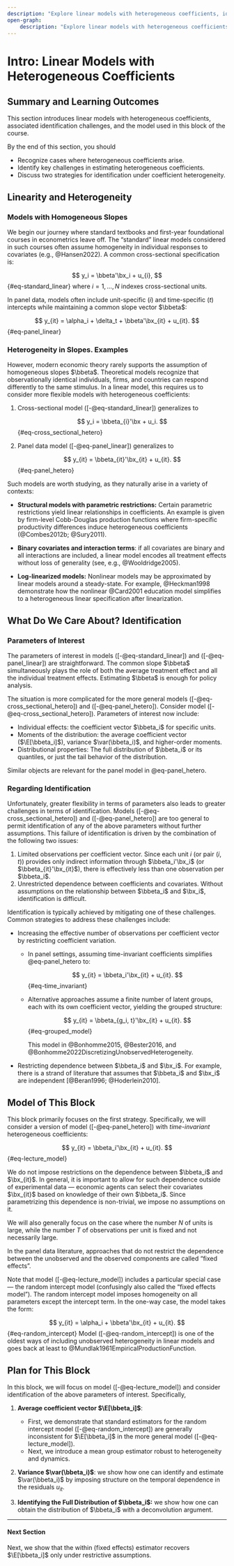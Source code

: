 ```yaml
---
description: "Explore linear models with heterogeneous coefficients, identification challenges, and econometric estimation techniques in this advanced lecture series."
open-graph:
    description: "Explore linear models with heterogeneous coefficients, identification challenges, and econometric estimation techniques in this advanced lecture series." 
---
```




# Intro: Linear Models with Heterogeneous Coefficients

::: {.callout-note appearance="simple" icon=false}

## Summary and Learning Outcomes

This section introduces linear models with heterogeneous coefficients, associated identification challenges, and the model used in this block of the course.
  
By the end of this section, you should

- Recognize cases where heterogeneous coefficients arise.
- Identify key challenges in estimating heterogeneous coefficients.
- Discuss two strategies for identification under coefficient heterogeneity.
:::

## Linearity and Heterogeneity

### Models with Homogeneous Slopes

We begin our journey where standard textbooks and first-year foundational courses in econometrics leave off. The "standard" linear models considered in such courses often assume homogeneity in individual responses to covariates (e.g., @Hansen2022). A common cross-sectional specification is:

$$
y_i = \bbeta'\bx_i + u_{i},
$$ {#eq-standard_linear}
where $i=1, \dots, N$ indexes cross-sectional units. 

In panel data, models often include unit-specific $(i)$ and time-specific $(t)$ intercepts while maintaining a common slope vector $\bbeta$:

$$
y_{it} = \alpha_i + \delta_t +  \bbeta'\bx_{it} + u_{it}.
$$ {#eq-panel_linear} 

### Heterogeneity in Slopes. Examples

However, modern economic theory rarely supports the assumption of homogeneous slopes $\bbeta$. Theoretical models recognize that observationally identical individuals, firms, and countries can respond differently to the same stimulus. In a linear model, this requires us to consider more flexible models with heterogeneous coefficients: 


1. Cross-sectional model ([-@eq-standard_linear]) generalizes to 

   $$
y_i = \bbeta_{i}'\bx + u_i.
   $$ {#eq-cross_sectional_hetero}

1. Panel data model ([-@eq-panel_linear]) generalizes to 

   $$
y_{it}  = \bbeta_{it}'\bx_{it} + u_{it}.
   $$ {#eq-panel_hetero}
 
Such models are worth studying, as they naturally arise in a variety of contexts:


- **Structural models with parametric restrictions:** Certain parametric restrictions yield linear relationships in coefficients.  An example is given by firm-level Cobb-Douglas production functions where firm-specific productivity differences induce heterogeneous coefficients (@Combes2012b; @Sury2011).

- **Binary covariates and interaction terms**: if all covariates are binary and all interactions are included, a linear model encodes all treatment effects without loss of generality (see, e.g., @Wooldridge2005).   

- **Log-linearized models:** Nonlinear models may be approximated by linear models around a steady-state. For example,  @Heckman1998 demonstrate how the nonlinear @Card2001 education model simplifies to a heterogeneous linear specification after linearization.

## What Do We Care About? Identification

### Parameters of Interest

The parameters of interest in models ([-@eq-standard_linear]) and ([-@eq-panel_linear]) are straightforward. The common slope $\bbeta$ simultaneously plays the role of both the average treatment effect and all the individual treatment effects. Estimating $\bbeta$ is enough for policy analysis.

The situation is more complicated for the more general models ([-@eq-cross_sectional_hetero]) and ([-@eq-panel_hetero]). Consider model ([-@eq-cross_sectional_hetero]). Parameters of interest now include:

- Individual effects: the coefficient vector $\bbeta_i$ for specific units.
- Moments of the distribution: the average coefficient vector ($\E[\bbeta_i]$), variance $\var(\bbeta_i)$, and higher-order moments.
- Distributional properties: The full distribution of $\bbeta_i$ or its quantiles, or just the tail behavior of the distribution.

Similar objects are relevant for the panel model in
@eq-panel_hetero.

### Regarding Identification

Unfortunately, greater flexibility in terms of parameters also leads to greater challenges in terms of identification. Models ([-@eq-cross_sectional_hetero]) and
([-@eq-panel_hetero]) are too general to permit identification of any of the above parameters without further assumptions. This failure of identification is driven by the combination of the following two issues:

1. Limited observations per coefficient vector. Since each unit $i$ (or pair $(i,t)$) provides only indirect information through $\bbeta_i'\bx_i$ (or $\bbeta_{it}'\bx_{it}$), there is effectively less than one observation per $\bbeta_i$.
2. Unrestricted dependence between coefficients and covariates. Without assumptions on the relationship between $\bbeta_i$ and $\bx_i$, identification is difficult.
 
Identification is typically achieved by mitigating one of these challenges. Common strategies to address these challenges include:

- Increasing the effective number of observations per coefficient vector by restricting coefficient variation. 
  - In panel settings, assuming time-invariant coefficients simplifies
    @eq-panel_hetero to:
    
    $$
y_{it} = \bbeta_i'\bx_{it} + u_{it}.
    $$ {#eq-time_invariant}
    
  - Alternative approaches assume a finite number of latent groups, each with its own coefficient vector, yielding the grouped structure:
    
    $$
y_{it} = \bbeta_{g_i, t}'\bx_{it} + u_{it}.
    $$ {#eq-grouped_model}
    
    This model in @Bonhomme2015, @Bester2016, and @Bonhomme2022DiscretizingUnobservedHeterogeneity.

- Restricting dependence between $\bbeta_i$ and $\bx_i$. For example, there is a strand of literature that assumes that $\bbeta_i$ and $\bx_i$ are independent [@Beran1996; @Hoderlein2010].
 
## Model of This Block

This block primarily focuses on the first strategy. Specifically, we will consider a version of model ([-@eq-panel_hetero]) with *time-invariant* heterogeneous coefficients:

$$
y_{it} = \bbeta_i'\bx_{it} + u_{it}.
$$ {#eq-lecture_model}

We do not impose restrictions on the dependence between $\bbeta_i$ and $\bx_{it}$. In general, it is important to allow for such dependence outside of experimental data —  economic agents can select their covariates $\bx_{it}$ based on knowledge of their own $\bbeta_i$. Since parametrizing this dependence is non-trivial, we impose no assumptions on it.

We will also generally focus on the case where the number $N$ of units is large, while the number $T$ of observations per unit is fixed and not necessarily large.

::: {.callout-note appearance="simple" icon=false}

In the panel data literature, approaches that do not restrict the dependence between the unobserved and the observed components are called "fixed effects". 
::: 

 

Note that model ([-@eq-lecture_model]) includes a particular special case — the random intercept model (confusingly also called the "fixed effects model"). The random intercept model imposes homogeneity on all parameters except the intercept term. In the one-way case, the model takes the form: 

$$
y_{it} = \alpha_i + \bbeta'\bx_{it} + u_{it}.
$$ {#eq-random_intercept}
Model ([-@eq-random_intercept]) is one of the oldest ways of including unobserved heterogeneity in linear models and goes back at least to @Mundlak1961EmpiricalProductionFunction.
 
## Plan for This Block

In this block, we will focus on model ([-@eq-lecture_model]) and consider identification of the above parameters of interest. Specifically, 

1. **Average coefficient vector $\E[\bbeta_i]$**:
   - First, we demonstrate that standard estimators for the random intercept model ([-@eq-random_intercept]) are generally inconsistent for $\E[\bbeta_i]$ in the more general model ([-@eq-lecture_model]). 
   - Next, we introduce a mean group estimator robust to heterogeneity and dynamics.
  
2. **Variance $\var(\bbeta_i)$**: we show how one can identify and estimate $\var(\bbeta_i)$ by imposing structure on the temporal dependence in the residuals $u_{it}$.

3. **Identifying the Full Distribution of $\bbeta_i$:** we show how one can obtain the distribution of $\bbeta_i$ with a deconvolution argument.
 

---

#### Next Section {.unnumbered}

Next, we show that the within (fixed effects) estimator recovers $\E[\bbeta_i]$ only under restrictive assumptions.